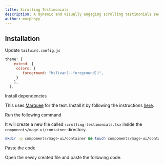 ```yaml
---
title: Scrolling Testimonials
description: A dynamic and visually engaging scrolling testimonials section
author: morphhyy
---
```


<ComponentPreview name="container-scrolling-testimonials--docs" />

## Installation

<Steps>

<Step>Update `tailwind.config.js`</Step>
```js
theme: {
    extend: {
     colors: {
        foreground: "hsl(var(--foreground))",
     }
    },
  },
```

<Step>Install dependencies</Step>

This uses [Marquee](/docs/container/marquee) for the text. Install it by following the instructions [here](/docs/container/marquee#installation).

<Step>Run the following command</Step>

It will create a new file called `scrolling-testimonials.tsx` inside the `components/mage-ui/container` directory.

```bash
mkdir -p components/mage-ui/container && touch components/mage-ui/container/scrolling-testimonials.tsx
```

<Step>Paste the code</Step>

Open the newly created file and paste the following code:

```jsx file=<rootDir>/mage-ui/container/scrolling-testimonials.tsx

```

</Steps>
